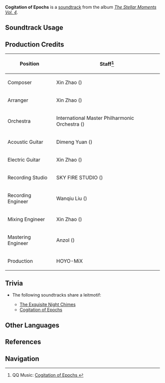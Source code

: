 {{Soundtrack Infobox
|image          = The Stellar Moments Vol. 4.png
|album          = The Stellar Moments Vol. 4
|disc           = 
|number         = 07
|featured       =
|featured2      =
|featured3      =
|featured_disc  =
|featured_disc2 =
|featured_disc3 =
|youtube_id     = 1fQQAjym1V8
|spotify_id     = 1nwNZYLBPOGbHu44gMzld7
|previous       = Language of Eternity
|next           = By the Dawn's First Radiance
}}
'''Cogitation of Epochs''' is a [[soundtrack]] from the album ''[[The Stellar Moments Vol. 4]]''.

==Soundtrack Usage==
{{Soundtrack Usage
|quest     = 
|location  = 
|domain    = 
|eventgameplay = Starlit Letter//post-matching [[Alhaitham]]'s voice-over
|mediaoriginal=Character Demo;;Alhaitham
}}

<!--
==Other Arrangements==
{{Files by Category Gallery|Media Using an Unreleased Arrangement of {{subst:#titleparts:{{subst:PAGENAME}}}} Soundtrack}}
-->
==Production Credits==
{| class="wikitable"
! Position
! Staff<ref>QQ Music: [https://y.qq.com/n/ryqq/songDetail/000H1vr13pX08Z Cogitation of Epochs {{zh|思接千载}}]</ref>
|-
! Composer
| Xin Zhao ({{zh|赵鑫}})
|-
! Arranger
| Xin Zhao ({{zh|赵鑫}})
|-
! Orchestra
| International Master Philharmonic Orchestra ({{zh|国际首席爱乐乐团}})
|-
! Acoustic Guitar
| Dimeng Yuan ({{zh|苑迪萌}})
|-
! Electric Guitar
| Xin Zhao ({{zh|赵鑫}})
|-
! Recording Studio
| SKY FIRE STUDIO ({{zh|九紫天诚录音棚}})
|-
! Recording Engineer
| Wanqiu Liu ({{zh|刘婉秋}})
|-
! Mixing Engineer
| Xin Zhao ({{zh|赵鑫}})
|-
! Mastering Engineer
| Anzol ({{zh|鸦雀有声}})
|-
! Production
| HOYO-MiX
|}

==Trivia==
* <section begin="AlhaithamLeitmotif" />The following soundtracks share a leitmotif:
** [[The Exquisite Night Chimes (Soundtrack)|The Exquisite Night Chimes]]
** [[Cogitation of Epochs]]<section end="AlhaithamLeitmotif" />

==Other Languages==
{{Other Languages
|en       = Cogitation of Epochs
|zhs      = 思接千载
|zhs_rm   = Sījiēqiānzǎi
|zht      = 思接千載
|zht_rm   = Sījiēqiānzǎi
|zh_tl    = Thoughts Connecting Millennia
|zh_note  = This is an idiom used to describe clever and active thinking.
|ja       = 千載の時を継ぐ想い
|ja_rm    = Senzai no Toki wo Tsugu Omoi
|ja_tl    = Thoughts Following Millennia's Time
}}

==References==
{{Reflist}}

==Navigation==
{{Soundtrack Navbox|The Stellar Moments}}